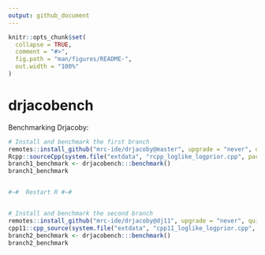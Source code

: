 ```yaml
---
output: github_document
---
```


<!-- README.md is generated from README.Rmd. Please edit that file -->

```r
knitr::opts_chunk$set(
  collapse = TRUE,
  comment = "#>",
  fig.path = "man/figures/README-",
  out.width = "100%"
)
```

# drjacobench

Benchmarking Drjacoby:

```r

# Install and benchmark the first branch
remotes::install_github("mrc-ide/drjacoby@master", upgrade = "never", quiet = TRUE)
Rcpp::sourceCpp(system.file("extdata", "rcpp_loglike_logprior.cpp", package = 'drjacobench', mustWork = TRUE))
branch1_benchmark <- drjacobench:::benchmark()
branch1_benchmark


#~#  Restart R #~# 


# Install and benchmark the second branch
remotes::install_github("mrc-ide/drjacoby@dj11", upgrade = "never", quiet = TRUE)
cpp11::cpp_source(system.file("extdata", "cpp11_loglike_logprior.cpp", package = 'drjacobench', mustWork = TRUE))
branch2_benchmark <- drjacobench:::benchmark()
branch2_benchmark
```
